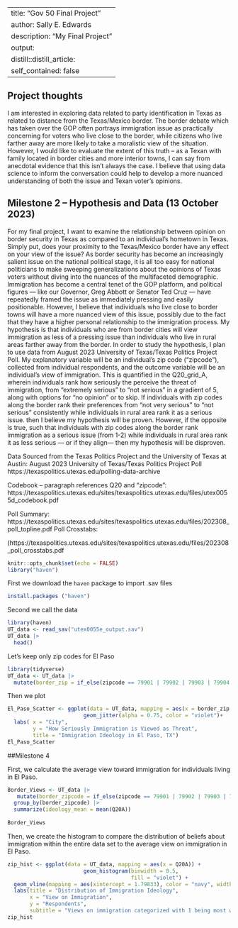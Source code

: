 
---
title: "Gov 50 Final Project"
author: Sally E. Edwards
description: "My Final Project"
output:
  distill::distill_article:
    self_contained: false
---

## Project thoughts

I am interested in exploring data related to party identification in Texas as related to distance from the Texas/Mexico border.  The border debate which has taken over the GOP often portrays immigration issue as practically concerning for voters who live close to the border, while citizens who live farther away are more likely to take a moralistic view of the situation.  However, I would like to evaluate the extent of this truth -- as a Texan with family located in border cities and more interior towns, I can say from anecdotal evidence that this isn't always the case. I believe that using data science to inform the conversation could help to develop a more nuanced understanding of both the issue and Texan voter's opinions. 

## Milestone 2 -- Hypothesis and Data (13 October 2023)

For my final project, I want to examine the relationship between opinion on border security in Texas as compared to an individual’s hometown in Texas.  Simply put, does your proximity to the Texas/Mexico border have any effect on your view of the issue? As border security has become an increasingly salient issue on the national political stage, it is all too easy for national politicians to make sweeping generalizations about the opinions of Texas voters without diving into the nuances of the multifaceted demographic.  Immigration has become a central tenet of the GOP platform, and political figures — like our Governor, Greg Abbott or Senator Ted Cruz — have repeatedly framed the issue as immediately pressing and easily positionable.  However, I believe that individuals who live close to border towns will have a more nuanced view of this issue, possibly due to the fact that they have a higher personal relationship to the immigration process. My hypothesis is that individuals who are from border cities will view immigration as less of a pressing issue than individuals who live in rural areas farther away from the border.  In order to study the hypothesis, I plan to use data from August 2023 University of Texas/Texas Politics Project Poll.  My explanatory variable will be an individual’s zip code (“zipcode”), collected from individual respondents, and the outcome variable will be an individual’s view of immigration.  This is quantified in the Q20_grid_A, wherein individuals rank how seriously the perceive the threat of immigration, from “extremely serious” to “not serious” in a gradient of 5, along with options for “no opinion” or to skip.  If individuals with zip codes along the border rank their preferences from “not very serious” to “not serious” consistently while individuals in rural area rank it as a serious issue. then I believe my hypothesis will be proven.  However, if the opposite is true, such that individuals with zip codes along the border rank immigration as a serious issue (from 1-2) while individuals in rural area rank it as less serious — or if they align— then my hypothesis will be disproven.

Data Sourced from the Texas Politics Project and the University of Texas at Austin: August 2023 University of Texas/Texas Politics Project Poll https://texaspolitics.utexas.edu/polling-data-archive

Codebook -- paragraph references Q20 and “zipcode":
https://texaspolitics.utexas.edu/sites/texaspolitics.utexas.edu/files/utex0055d_codebook.pdf

Poll Summary: 
https://texaspolitics.utexas.edu/sites/texaspolitics.utexas.edu/files/202308_poll_topline.pdf
Poll Crosstabs:

(https://texaspolitics.utexas.edu/sites/texaspolitics.utexas.edu/files/202308_poll_crosstabs.pdf



```r
knitr::opts_chunk$set(echo = FALSE)
library("haven")
```

First we download the `haven` package to import .sav files 

```r
install.packages ("haven")
```

Second we call the data

```r
library(haven)
UT_data <- read_sav("utex0055e_output.sav")
UT_data |>
  head()
```

Let's keep only zip codes for El Paso

```r
library(tidyverse)
UT_data <- UT_data |>
  mutate(border_zip = if_else(zipcode == 79901 | 79902 | 79903 | 79904 | 79905 | 79906 | 79907 | 79908 | 79910 | 79911 | 79912 | 79913 | 79914 | 79915 | 79916 | 79917 | 79918 | 79920 | 79922 | 79923 | 79924 | 79925 | 79926 | 79927 | 79929 | 79930 | 79931 | 79932 | 79934 | 79935 | 79936 | 79937 | 79938 | 79940 | 79941 | 79942 | 79943 | 79944 | 79945| 79946 | 79947 | 79948 | 79949 | 79950 | 79951 | 79952 | 79953 | 79954 | 79955 | 79958 | 79960 | 79961 | 79966 | 79968 | 79973 | 79974 | 79975 | 79976 | 79977 | 79978 | 79980 | 79982 | 79983 | 79984 | 79985 | 79986 | 79987 | 79988 | 79989 | 79990 | 79991 | 79992 | 79993 | 79994 | 79995 | 79996 | 79997 | 79998 | 79999, "El Paso", "Other"))

```

Then we plot

```r
El_Paso_Scatter <- ggplot(data = UT_data, mapping = aes(x = border_zip, y = Q20A)) +
                        geom_jitter(alpha = 0.75, color = "violet")+
  labs( x = "City",
        y = "How Seriously Immigration is Viewed as Threat",
        title = "Immigration Ideology in El Paso, TX")
El_Paso_Scatter
```

##Milestone 4

First, we calculate the average view toward immigration for individuals living in El Paso.  
```r
Border_Views <- UT_data |>
   mutate(border_zipcode = if_else(zipcode == 79901 | 79902 | 79903 | 79904 | 79905 | 79906 | 79907 | 79908 | 79910 | 79911 | 79912 | 79913 | 79914 | 79915 | 79916 | 79917 | 79918 | 79920 | 79922 | 79923 | 79924 | 79925 | 79926 | 79927 | 79929 | 79930 | 79931 | 79932 | 79934 | 79935 | 79936 | 79937 | 79938 | 79940 | 79941 | 79942 | 79943 | 79944 | 79945| 79946 | 79947 | 79948 | 79949 | 79950 | 79951 | 79952 | 79953 | 79954 | 79955 | 79958 | 79960 | 79961 | 79966 | 79968 | 79973 | 79974 | 79975 | 79976 | 79977 | 79978 | 79980 | 79982 | 79983 | 79984 | 79985 | 79986 | 79987 | 79988 | 79989 | 79990 | 79991 | 79992 | 79993 | 79994 | 79995 | 79996 | 79997 | 79998 | 79999, "El Paso", "Other")) |>
  group_by(border_zipcode) |>
  summarize(ideology_mean = mean(Q20A)) 
  
Border_Views
```

Then, we create the histogram to compare the distribution of beliefs about immigration within the entire data set to the average view on immigration in El Paso. 
```r
zip_hist <- ggplot(data = UT_data, mapping = aes(x = Q20A)) +
                        geom_histogram(binwidth = 0.5,
                                       fill = "violet") + 
  geom_vline(mapping = aes(xintercept = 1.79833), color = "navy", width = .25) +
  labs(title = "Distribution of Immigration Ideology",
       x = "View on Immigration", 
       y = "Respondents", 
       subtitle = "Views on immigration categorized with 1 being most welcoming and 4 being most restrictive.")
zip_hist
```
